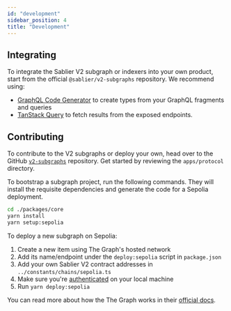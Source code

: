 ```yaml
---
id: "development"
sidebar_position: 4
title: "Development"
---
```



## Integrating

To integrate the Sablier V2 subgraph or indexers into your own product, start from the official `@sablier/v2-subgraphs`
repository. We recommend using:

- [GraphQL Code Generator](https://the-guild.dev/graphql/codegen/docs/getting-started) to create types from your GraphQL
  fragments and queries
- [TanStack Query](https://tanstack.com/query) to fetch results from the exposed endpoints.

<LinkPreview
  href="https://github.com/sablier-labs/v2-subgraphs"
  icon="github"
  subtitle="GitHub"
  title="Github - sablier-labs/v2-subgraphs: Sablier V2 Subgraphs"
/>

## Contributing

To contribute to the V2 subgraphs or deploy your own, head over to the GitHub
[`v2-subgraphs`](https://github.com/sablier-labs/v2-subgraphs) repository. Get started by reviewing the `apps/protocol`
directory.

To bootstrap a subgraph project, run the following commands. They will install the requisite dependencies and generate
the code for a Sepolia deployment.

```bash
cd ./packages/core
yarn install
yarn setup:sepolia
```

To deploy a new subgraph on Sepolia:

1. Create a new item using The Graph's hosted network
2. Add its name/endpoint under the `deploy:sepolia` script in `package.json`
3. Add your own Sablier V2 contract addresses in `../constants/chains/sepolia.ts`
4. Make sure you're [authenticated][the-graph-auth] on your local machine
5. Run `yarn deploy:sepolia`

You can read more about how the The Graph works in their [official docs][the-graph-docs].

[the-graph-auth]: https://thegraph.com/docs/en/deploying/deploying-a-subgraph-to-hosted/#store-the-access-token
[the-graph-docs]: https://thegraph.com/docs/en/
